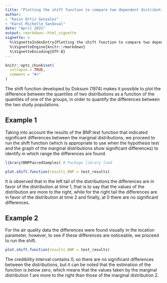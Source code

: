 ```yaml
---
title: "Plotting the shift function to compare two dependent distributions"
author:
- "Kevin Ortiz Gonzalez"
- "Karol Michelle Sandoval"
date: "April 2022"
output: rmarkdown::html_vignette
vignette: >
  %\VignetteIndexEntry{Plotting the shift function to compare two dependent distributions}
  %\VignetteEngine{knitr::rmarkdown}
  %\VignetteEncoding{UTF-8}
---
```


```r
knitr::opts_chunk$set(
  collapse = TRUE,
  comment = "#>"
)
```

The shift function developed by Doksum (1974) makes it possible to plot the difference between the quantiles of two distributions as a function of the quantiles of one of the groups, in order to quantify the differences between the two study populations.

## Example 1

Taking into account the results of the BNP.test function that indicated significant differences between the marginal distributions, we proceed to run the shift function (which is appropriate to use when the hypothesis test and the graph of the marginal distributions show significant differences) to identify in which range the differences are found.

```r
library(BNPPairedSamples) # Package library load

plot.shift.function(results_BNP = test_results)
```

It is observed that in the left tail of the distributions the differences are in favor of the distribution at time 1, that is to say that the values of the distribution are more to the right, while for the right tail the differences are in favor of the distribution at time 2 and finally, at 0 there are no significant differences.

## Example 2

For the air quality data the differences were found visually in the location parameter, however, to see if these differences are noticeable, we proceed to run the shift.


```r
plot.shift.function(results_BNP = test_results)
```

The credibility interval contains 0, so there are no significant differences between the distributions, but it can be noted that the estimation of the function is below zero, which means that the values taken by the marginal distribution 1 are more to the right than those of the marginal distribution 2.
